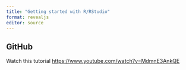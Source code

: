 ```yaml
---
title: "Getting started with R/RStudio"
format: revealjs
editor: source
---
```


## GitHub

Watch this tutorial <https://www.youtube.com/watch?v=MdmnE3AnkQE>
